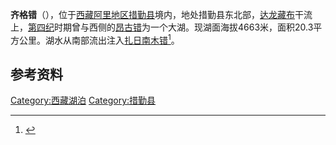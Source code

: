 {{ViewTibetanScript}}
{{Infobox_lake
 |湖泊名稱 =齐格错
 |湖泊照片 = 
 |湖泊照片標題 = 
 |測深圖 =
 |測深圖標題 =
 |湖泊所在地 = [[中国|中国]][[西藏|西藏]]
 |座標 = {{coord |31|12|N|85|32|E|display=inline,title|scale:500000_type:waterbody_region:CN}}
 |湖泊類別 = [[淡水湖|淡水湖]]
 |流入 =[[达龙藏布|达龙藏布]]等
 |流出 =[[达龙藏布|达龙藏布]]
 |集水區面積 =
 |集水區國家 =
 |湖泊長度 =7.3公里
 |湖泊闊度 =最大6.2公里<br />平均2.78公里
 |湖泊面積 =20.3平方公里
 |平均深度 = 
 |最深深度 = 
 |水體體積 =
 |湖水停留時間 =
 |湖岸線長度 =
 |海拔高度 = 4663米
 |湖中島嶼 =
 |湖邊城鎮 =
}}
{{Location map
 |China Tibet Ngari
 |mark=<!--dot-->Blue pog.svg
 |lat_deg=31|lat_min=12|lat_sec =
 |lon_deg=85|lon_min=32|lon_sec =
 |caption=齐格错在[[西藏|西藏]]的位置。
 |position=right
 |width=350
 |float=right
}}
'''齐格错'''（{{bo|z=བྱིའུ་སྐད་མཚོ|w=byi'u skad mtsho|t=Jiuké Tso}}），位于[[西藏|西藏]][[阿里地区|阿里地区]][[措勤县|措勤县]]境内，地处措勤县东北部，[[达龙藏布|达龙藏布]]干流上，[[第四纪|第四纪]]时期曾与西侧的[[昂古错|昂古错]]为一个大湖。现湖面海拔4663米，面积20.3平方公里。湖水从南部流出注入[[扎日南木错|扎日南木错]]<ref>{{cite book zh |author=王苏民 窦鸿身 |title=中国湖泊志 |format=M |edition=1 |location=北京 |publisher=科学出版社 |date=1998|pages=455|id= ISBN 7-03-006706-1}}</ref>。
==参考资料==
{{reflist}}

[[Category:西藏湖泊|Category:西藏湖泊]]
[[Category:措勤县|Category:措勤县]]